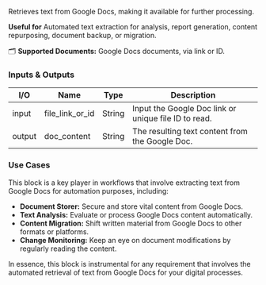 Retrieves text from Google Docs, making it available for further processing.

**Useful for** Automated text extraction for analysis, report generation, content repurposing, document backup, or migration.

🗂️ **Supported Documents:** Google Docs documents, via link or ID.

### Inputs & Outputs

| I/O    | Name            | Type   | Description                                          |
| ------ | --------------- | ------ | ---------------------------------------------------- |
| input  | file_link_or_id | String | Input the Google Doc link or unique file ID to read. |
| output | doc_content     | String | The resulting text content from the Google Doc.      |

### Use Cases

This block is a key player in workflows that involve extracting text from Google Docs for automation purposes, including:

- **Document Storer:** Secure and store vital content from Google Docs.
- **Text Analysis:** Evaluate or process Google Docs content automatically.
- **Content Migration:** Shift written material from Google Docs to other formats or platforms.
- **Change Monitoring:** Keep an eye on document modifications by regularly reading the content.

In essence, this block is instrumental for any requirement that involves the automated retrieval of text from Google Docs for your digital processes.
